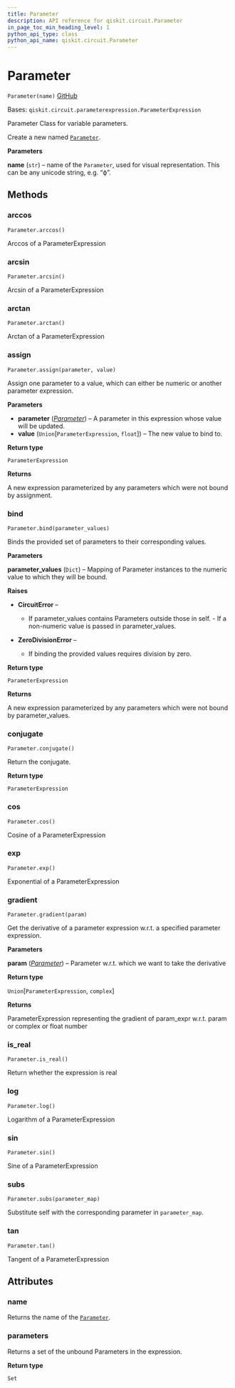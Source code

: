 ```yaml
---
title: Parameter
description: API reference for qiskit.circuit.Parameter
in_page_toc_min_heading_level: 1
python_api_type: class
python_api_name: qiskit.circuit.Parameter
---
```


# Parameter

<span id="qiskit.circuit.Parameter" />

`Parameter(name)` [GitHub](https://github.com/qiskit/qiskit/tree/stable/0.19/qiskit/circuit/parameter.py "view source code")

Bases: `qiskit.circuit.parameterexpression.ParameterExpression`

Parameter Class for variable parameters.

Create a new named [`Parameter`](#qiskit.circuit.Parameter "qiskit.circuit.Parameter").

**Parameters**

**name** (`str`) – name of the `Parameter`, used for visual representation. This can be any unicode string, e.g. “ϕ”.

## Methods

### arccos

<span id="qiskit.circuit.Parameter.arccos" />

`Parameter.arccos()`

Arccos of a ParameterExpression

### arcsin

<span id="qiskit.circuit.Parameter.arcsin" />

`Parameter.arcsin()`

Arcsin of a ParameterExpression

### arctan

<span id="qiskit.circuit.Parameter.arctan" />

`Parameter.arctan()`

Arctan of a ParameterExpression

### assign

<span id="qiskit.circuit.Parameter.assign" />

`Parameter.assign(parameter, value)`

Assign one parameter to a value, which can either be numeric or another parameter expression.

**Parameters**

*   **parameter** ([*Parameter*](qiskit.circuit.Parameter "qiskit.circuit.Parameter")) – A parameter in this expression whose value will be updated.
*   **value** (`Union`\[`ParameterExpression`, `float`]) – The new value to bind to.

**Return type**

`ParameterExpression`

**Returns**

A new expression parameterized by any parameters which were not bound by assignment.

### bind

<span id="qiskit.circuit.Parameter.bind" />

`Parameter.bind(parameter_values)`

Binds the provided set of parameters to their corresponding values.

**Parameters**

**parameter\_values** (`Dict`) – Mapping of Parameter instances to the numeric value to which they will be bound.

**Raises**

*   **CircuitError** –

    *   If parameter\_values contains Parameters outside those in self. - If a non-numeric value is passed in parameter\_values.

*   **ZeroDivisionError** –

    *   If binding the provided values requires division by zero.

**Return type**

`ParameterExpression`

**Returns**

A new expression parameterized by any parameters which were not bound by parameter\_values.

### conjugate

<span id="qiskit.circuit.Parameter.conjugate" />

`Parameter.conjugate()`

Return the conjugate.

**Return type**

`ParameterExpression`

### cos

<span id="qiskit.circuit.Parameter.cos" />

`Parameter.cos()`

Cosine of a ParameterExpression

### exp

<span id="qiskit.circuit.Parameter.exp" />

`Parameter.exp()`

Exponential of a ParameterExpression

### gradient

<span id="qiskit.circuit.Parameter.gradient" />

`Parameter.gradient(param)`

Get the derivative of a parameter expression w\.r.t. a specified parameter expression.

**Parameters**

**param** ([*Parameter*](qiskit.circuit.Parameter "qiskit.circuit.Parameter")) – Parameter w\.r.t. which we want to take the derivative

**Return type**

`Union`\[`ParameterExpression`, `complex`]

**Returns**

ParameterExpression representing the gradient of param\_expr w\.r.t. param or complex or float number

### is\_real

<span id="qiskit.circuit.Parameter.is_real" />

`Parameter.is_real()`

Return whether the expression is real

### log

<span id="qiskit.circuit.Parameter.log" />

`Parameter.log()`

Logarithm of a ParameterExpression

### sin

<span id="qiskit.circuit.Parameter.sin" />

`Parameter.sin()`

Sine of a ParameterExpression

### subs

<span id="qiskit.circuit.Parameter.subs" />

`Parameter.subs(parameter_map)`

Substitute self with the corresponding parameter in `parameter_map`.

### tan

<span id="qiskit.circuit.Parameter.tan" />

`Parameter.tan()`

Tangent of a ParameterExpression

## Attributes

<span id="qiskit.circuit.Parameter.name" />

### name

Returns the name of the [`Parameter`](#qiskit.circuit.Parameter "qiskit.circuit.Parameter").

<span id="qiskit.circuit.Parameter.parameters" />

### parameters

Returns a set of the unbound Parameters in the expression.

**Return type**

`Set`

